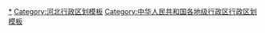 {{Navbox
|listclass = hlist
|name = 张家口市行政区划
|title = [[张家口市]]行政区划
|above = 省级行政区：[[河北省]]　　政府驻地：[[桥东区 (张家口市)|桥东区]]
|image = [[File:Administrative Division Zhangjiakou 2.png|150px]]
|state = {{{state<includeonly>|collapsed</includeonly>}}}

|group1style = background: #ececec; text-align: center;
|group1 = [[县级行政区]]
|liststyle = background: #ececec; text-align: center;
|list1 = 16[[县级行政区]]（6[[市辖区]]、10[[县 (中华人民共和国)|县]]）；232[[乡级行政区]]（23[[街道办事处]]、99[[行政建制镇|镇]]、108[[乡 (中华人民共和国)|乡]]、2[[民族乡]]）

|group2 = [[市辖区]]
|groupstyle = text-align: center;
|list2 = {{Navbox|child

|group1 = [[桥东区 (张家口市)|桥东区]]
|list1 =  {{Navbox|child
|group1 = 5街道
|list1 =
* [[红旗楼街道]]
* [[胜利北路街道]]
* [[五一路街道 (张家口市)|五一路街道]]
* [[花园街街道 (张家口市)|花园街街道]]
* [[工业路街道 (张家口市)|工业路街道]]
|group2 = 2镇
|list2 =
* [[姚家庄镇]]
* [[大仓盖镇]]
|group3 = 1乡
|list3 =
* [[东望山乡]]
|group4 = [[张家口经济开发区]]
|group4style = background: #ececec
|list4 = {{Navbox|child
|group1 = 2街道
|groupstyle = background: #ececec
|list1 =
* [[南站街道 (张家口市)|南站街道]]
* [[马路东街道]]
|group2 = 1镇
|list2 =
* [[老鸦庄镇]]
}}
}}

|group2 = [[桥西区 (张家口市)|桥西区]]
|list2 =  {{Navbox|child
|group1 = 7街道
|list1 =
* [[明德南街街道]]
* [[大境门街道]]
* [[明德北街街道]]
* [[新华街街道 (张家口市)|新华街街道]]
* [[堡子里街道]]
* [[南营坊街道]]
* [[工人新村街道]]
|group2 = 1镇
|list2 =
* [[东窑子镇]]
|group3 = [[张家口经济开发区]]
|group3style = background: #ececec
|list3 = {{Navbox|child
|group1 = 3镇
|groupstyle = background: #ececec
|list1 =
* [[沈家屯镇]]
* [[姚家房镇]]
* [[沙岭子镇]]
}}
}}

|group3 = [[宣化区]]
|list3 =  {{Navbox|child
|group1 = 7街道
|list1 =
* [[天泰寺街道]]
* [[皇城街道 (张家口市)|皇城街道]]
* [[南关街道 (张家口市)|南关街道]]
* [[南大街街道 (张家口市)|南大街街道]]
* [[大北街街道]]
* [[工业街街道]]
* [[建国街街道]]
|group2 = 7镇
|list2 =
* [[庞家堡镇]]
* [[洋河南镇]]
* [[深井镇 (张家口市)|深井镇]]
* [[崞村镇]]
* [[贾家营镇]]
* [[顾家营镇]]
* [[赵川镇 (张家口市)|赵川镇]]
|group3 = 7乡
|list3 =
* [[河子西乡]]
* [[春光乡]]
* [[侯家庙乡]]
* [[王家湾乡]]
* [[塔儿村乡]]
* [[江家屯乡]]
* [[李家堡乡 (张家口市)|李家堡乡]]
}}

|group4 = [[下花园区]]
|list4 =  {{Navbox|child
|group1 = 2街道
|list1 =
* [[城镇街道]]
* [[煤矿街道]]
|group2 = 4乡
|list2 =
* [[花园乡 (张家口市)|花园乡]]
* [[辛庄子乡]]
* [[定方水乡]]
* [[段家堡乡 (张家口市)|段家堡乡]]
}}

|group5 = [[万全区]]
|list5 =  {{Navbox|child
|group1 = 4镇
|list1 =
* [[孔家庄镇]]
* [[万全镇 (张家口市)|万全镇]]
* [[洗马林镇]]
* [[郭磊庄镇]]
|group2 = 6乡
|list2 =
* [[膳房堡乡]]
* [[北新屯乡]]
* [[高庙堡乡]]
* [[旧堡乡]]
* [[安家堡乡]]
* [[北沙城乡]]
|group3 = 张家口产业集聚区
|group3style = background: #ececec
|list3 = {{Navbox|child
|group1 = 1乡
|groupstyle = background: #ececec
|list1 =
* [[宣平堡乡]]
}}
}}

|group6 = [[崇礼区]]
|list6 =  {{Navbox|child
|group1 = 2镇
|list1 =
* [[西湾子镇]]
* [[高家营镇]]
|group2 = 8乡
|list2 =
* [[四台嘴乡]]
* [[红旗营乡]]
* [[石窑子乡]]
* [[驿马图乡]]
* [[石嘴子乡]]
* [[狮子沟乡]]
* [[清三营乡]]
* [[白旗乡]]
}}
}}

|group3 = [[县 (中华人民共和国)|县]]
|list3 = {{Navbox|child

|group1 = [[张北县]]
|list1 =  {{Navbox|child
|group1 = 7镇
|list1 =
* [[张北镇]]
* [[公会镇 (张北县)|公会镇]]
* [[二台镇]]
* [[大囫囵镇]]
* [[小二台镇]]
* [[大河乡 (张北县)|大河镇]]
* [[油篓沟乡|油篓沟镇]]
|group2 = 11乡
|list2 =
* [[台路沟乡]]
* [[馒头营乡]]
* [[二泉井乡]]
* [[单晶河乡]]
* [[海流图乡]]
* [[两面井乡]]
* [[大西湾乡]]
* [[郝家营乡]]
* [[白庙滩乡]]
* [[战海乡]]
* [[三号乡]]
|group3 = [[察北管理区]]
|group3style = background: #ececec
|list3 = {{Navbox|child
|group1 = 1镇
|groupstyle = background: #ececec
|list1 =
* [[沙沟镇 (张北县)|沙沟镇]]
|group2 = 1乡
|list2 =
* [[宇宙营乡]]
}}
}}

|group2 = [[康保县]]
|list2 =  {{Navbox|child
|group1 = 7镇
|list1 =
* [[康保镇]]
* [[张纪镇]]
* [[土城子镇 (康保县)|土城子镇]]
* [[邓油坊镇]]
* [[李家地镇]]
* [[照阳河镇]]
* [[屯垦镇]]
|group2 = 8乡
|list2 =
* [[阎油房乡]]
* [[丹清河乡]]
* [[哈咇嘎乡]]
* [[二号卜乡]]
* [[芦家营乡]]
* [[忠义乡 (康保县)|忠义乡]]
* [[处长地乡]]
* [[满德堂乡]]
}}

|group3 = [[沽源县]]
|list3 =  {{Navbox|child
|group1 = 4镇
|list1 =
* [[平定堡镇]]
* [[小厂镇]]
* [[黄盖淖镇]]
* [[九连城镇 (沽源县)|九连城镇]]
|group2 = 9乡
|list2 =
* [[高山堡乡]]
* [[小河子乡]]
* [[二道渠乡]]
* [[闪电河乡]]
* [[长梁乡 (沽源县)|长梁乡]]
* [[丰源店乡]]
* [[西辛营乡]]
* [[莲花滩乡 (沽源县)|莲花滩乡]]
* [[白土窑乡]]
|group3 = 1民族乡
|list3 =
* [[大二号回族乡]]

|group4 = [[塞北管理区]]
|group4style = background: #ececec
|list4 = {{Navbox|child
|group1 = 4类似乡级单位
|groupstyle = background: #ececec
|list1 =
* [[榆树沟管理处]]
* [[沙梁子管理处]]
* [[小城子管理处]]
* [[东大门管理处]]
}}
}}

|group4 = [[尚义县]]
|list4 =  {{Navbox|child
|group1 = 7镇
|list1 =
* [[南壕堑镇]]
* [[大青沟镇]]
* [[八道沟镇 (尚义县)|八道沟镇]]
* [[红土梁镇]]
* [[小蒜沟镇]]
* [[三工地镇]]
* [[满井镇 (尚义县)|满井镇]]
|group2 = 7乡
|list2 =
* [[大营盘乡]]
* [[大苏计乡]]
* [[石井乡 (尚义县)|石井乡]]
* [[七甲乡 (尚义县)|七甲乡]]
* [[套里庄乡]]
* [[甲石河乡]]
* [[下马圈乡]]
}}

|group5 = [[蔚县]]
|list5 =  {{Navbox|child
|group1 = 11镇
|list1 =
* [[蔚州镇]]
* [[代王城镇]]
* [[西合营镇]]
* [[吉家庄镇]]
* [[白乐镇]]
* [[暖泉镇 (蔚县)|暖泉镇]]
* [[南留庄镇]]
* [[北水泉镇]]
* [[桃花镇 (蔚县)|桃花镇]]
* [[阳眷镇]]
* [[宋家庄镇 (蔚县)|宋家庄镇]]
|group2 = 11乡
|list2 =
* [[下宫村乡]]
* [[南杨庄乡]]
* [[柏树乡 (蔚县)|柏树乡]]
* [[常宁乡]]
* [[涌泉庄乡]]
* [[杨庄窠乡]]
* [[南岭庄乡]]
* [[陈家洼乡]]
* [[黄梅乡]]
* [[白草村乡]]
* [[草沟堡乡]]
}}

|group6 = [[阳原县]]
|list6 =  {{Navbox|child
|group1 = 5镇
|list1 =
* [[西城镇 (阳原县)|西城镇]]
* [[东城镇 (阳原县)|东城镇]]
* [[化稍营镇]]
* [[揣骨疃镇]]
* [[东井集镇]]
|group2 = 9乡
|list2 =
* [[要家庄乡]]
* [[东坊城堡乡]]
* [[井儿沟乡]]
* [[三马坊乡]]
* [[高墙乡]]
* [[大田洼乡]]
* [[辛堡乡]]
* [[马圈堡乡]]
* [[浮图讲乡]]
}}

|group7 = [[怀安县]]
|list7 =  {{Navbox|child
|group1 = 4镇
|list1 =
* [[柴沟堡镇]]
* [[左卫镇]]
* [[头百户镇]]
* [[怀安城镇]]
|group2 = 7乡
|list2 =
* [[渡口堡乡]]
* [[第六屯乡]]
* [[西湾堡乡]]
* [[西沙城乡]]
* [[太平庄乡 (怀安县)|太平庄乡]]
* [[王虎屯乡]]
* [[第三堡乡]]
}}

|group8 = [[怀来县]]
|list8 =  {{Navbox|child
|group1 = 11镇
|list1 =
* [[沙城镇 (怀来县)|沙城镇]]
* [[北辛堡镇]]
* [[新保安镇]]
* [[东花园镇]]
* [[官厅镇 (怀来县)|官厅镇]]
* [[桑园镇 (怀来县)|桑园镇]]
* [[存瑞镇]]
* [[土木镇]]
* [[大黄庄镇]]
* [[西八里镇]]
* [[小南辛堡镇]]
|group2 = 5乡
|list2 =
* [[狼山乡]]
* [[鸡鸣驿乡]]
* [[东八里乡]]
* [[瑞云观乡]]
* [[孙庄子乡]]
|group3 = 1民族乡
|list3 =
* [[王家楼回族乡]]
}}

|group9 = [[涿鹿县]]
|list9 =  {{Navbox|child
|group1 = 10镇
|list1 =
* [[涿鹿镇]]
* [[张家堡镇]]
* [[武家沟镇]]
* [[五堡镇 (涿鹿县)|五堡镇]]
* [[保岱镇]]
* [[矾山镇 (涿鹿县)|矾山镇]]
* [[大堡镇 (涿鹿县)|大堡镇]]
* [[东小庄镇]]
* [[温泉屯镇]]
* [[辉耀镇]]
|group2 = 3乡
|list2 =
* [[栾庄乡]]
* [[黑山寺乡]]
* [[卧佛寺乡]]
|group3 = [[南山区 (涿鹿县)|南山区]]
|group3style = background: #ececec
|list3 = {{Navbox|child
|group1 = 3镇
|groupstyle = background: #ececec
|list1 =
* [[河东镇 (涿鹿县)|河东镇]]
* [[大河南镇 (涿鹿县)|大河南镇]]
* [[蟒石口镇]]
|group2 = 1乡
|list2 =
* [[谢家堡乡]]
}}
}}

|group10 = [[赤城县]]
|list10 =  {{Navbox|child
|group1 = 9镇
|list1 =
* [[赤城镇 (赤城县)|赤城镇]]
* [[田家窑镇]]
* [[龙关镇]]
* [[雕鹗镇]]
* [[独石口镇]]
* [[白草镇]]
* [[龙门所镇]]
* [[后城镇]]
* [[东卯镇]]
|group2 = 9乡
|list2 =
* [[炮梁乡]]
* [[大海陀乡]]
* [[镇宁堡乡]]
* [[马营乡 (赤城县)|马营乡]]
* [[云州乡]]
* [[三道川乡]]
* [[东万口乡]]
* [[茨营子乡]]
* [[样田乡]]
}}
}}
}}
<noinclude>
[[Category:张家口行政区划|*]]
[[Category:河北行政区划模板]]
[[Category:中华人民共和国各地级行政区行政区划模板]]
</noinclude>